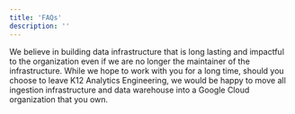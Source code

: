 ```yaml
---
title: 'FAQs'
description: ''
---
```


<Accordion title="What happens to my data warehouse should I choose to leave K12 Analytics Engineering?">
We believe in building data infrastructure that is long lasting and impactful to the organization even if we are no longer the maintainer of the infrastructure. While we hope to work with you for a long time, should you choose to leave K12 Analytics Engineering, we would be happy to move all ingestion infrastructure and data warehouse into a Google Cloud organization that you own. 
</Accordion>
